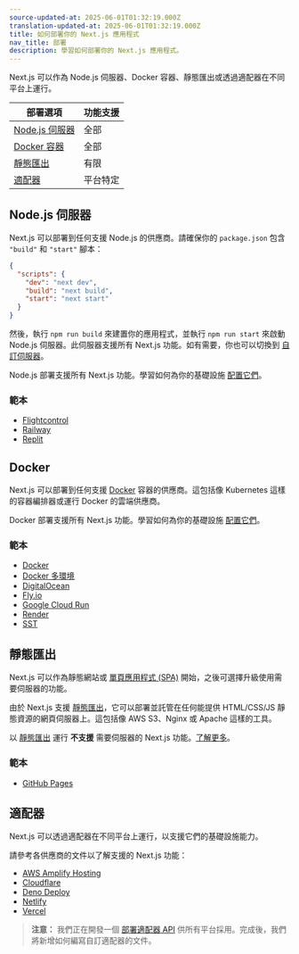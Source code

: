 ```yaml
---
source-updated-at: 2025-06-01T01:32:19.000Z
translation-updated-at: 2025-06-01T01:32:19.000Z
title: 如何部署你的 Next.js 應用程式
nav_title: 部署
description: 學習如何部署你的 Next.js 應用程式。
---
```


Next.js 可以作為 Node.js 伺服器、Docker 容器、靜態匯出或透過適配器在不同平台上運行。

| 部署選項                | 功能支援   |
| -------------------------------- | ----------------- |
| [Node.js 伺服器](#nodejs-server) | 全部               |
| [Docker 容器](#docker)      | 全部               |
| [靜態匯出](#static-export)  | 有限           |
| [適配器](#adapters)            | 平台特定 |

## Node.js 伺服器

Next.js 可以部署到任何支援 Node.js 的供應商。請確保你的 `package.json` 包含 `"build"` 和 `"start"` 腳本：

```json filename="package.json"
{
  "scripts": {
    "dev": "next dev",
    "build": "next build",
    "start": "next start"
  }
}
```

然後，執行 `npm run build` 來建置你的應用程式，並執行 `npm run start` 來啟動 Node.js 伺服器。此伺服器支援所有 Next.js 功能。如有需要，你也可以切換到 [自訂伺服器](/docs/app/guides/custom-server)。

Node.js 部署支援所有 Next.js 功能。學習如何為你的基礎設施 [配置它們](/docs/app/guides/self-hosting)。

### 範本

- [Flightcontrol](https://github.com/nextjs/deploy-flightcontrol)
- [Railway](https://github.com/nextjs/deploy-railway)
- [Replit](https://github.com/nextjs/deploy-replit)

## Docker

Next.js 可以部署到任何支援 [Docker](https://www.docker.com/) 容器的供應商。這包括像 Kubernetes 這樣的容器編排器或運行 Docker 的雲端供應商。

Docker 部署支援所有 Next.js 功能。學習如何為你的基礎設施 [配置它們](/docs/app/guides/self-hosting)。

### 範本

- [Docker](https://github.com/vercel/next.js/tree/canary/examples/with-docker)
- [Docker 多環境](https://github.com/vercel/next.js/tree/canary/examples/with-docker-multi-env)
- [DigitalOcean](https://github.com/nextjs/deploy-digitalocean)
- [Fly.io](https://github.com/nextjs/deploy-fly)
- [Google Cloud Run](https://github.com/nextjs/deploy-google-cloud-run)
- [Render](https://github.com/nextjs/deploy-render)
- [SST](https://github.com/nextjs/deploy-sst)

## 靜態匯出

Next.js 可以作為靜態網站或 [單頁應用程式 (SPA)](/docs/app/guides/single-page-applications) 開始，之後可選擇升級使用需要伺服器的功能。

由於 Next.js 支援 [靜態匯出](/docs/app/guides/static-exports)，它可以部署並託管在任何能提供 HTML/CSS/JS 靜態資源的網頁伺服器上。這包括像 AWS S3、Nginx 或 Apache 這樣的工具。

以 [靜態匯出](/docs/app/guides/static-exports) 運行 **不支援** 需要伺服器的 Next.js 功能。[了解更多](/docs/app/guides/static-exports#unsupported-features)。

### 範本

- [GitHub Pages](https://github.com/nextjs/deploy-github-pages)

## 適配器

Next.js 可以透過適配器在不同平台上運行，以支援它們的基礎設施能力。

請參考各供應商的文件以了解支援的 Next.js 功能：

- [AWS Amplify Hosting](https://docs.amplify.aws/nextjs/start/quickstart/nextjs-app-router-client-components)
- [Cloudflare](https://developers.cloudflare.com/workers/frameworks/framework-guides/nextjs)
- [Deno Deploy](https://docs.deno.com/examples/next_tutorial)
- [Netlify](https://docs.netlify.com/frameworks/next-js/overview/#next-js-support-on-netlify)
- [Vercel](https://vercel.com/docs/frameworks/nextjs)

> **注意：** 我們正在開發一個 [部署適配器 API](https://github.com/vercel/next.js/discussions/77740) 供所有平台採用。完成後，我們將新增如何編寫自訂適配器的文件。